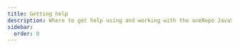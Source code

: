 ```yaml
---
title: Getting help
description: Where to get help using and working with the oneRepo JavaScript and TypeScript monorepo toolchain.
sidebar:
  order: 0
---
```



<CardGrid>
	<LinkCard
		title="GitHub Discussions"
		icon="github"
		href="https://github.com/paularmstrong/onerepo/discussions"
		description="This is the best place to get help and discuss features & additions to oneRepo."
	/>
	<LinkCard
		title="Discord"
		icon="discord"
		href="https://onerepo.tools/discord/"
		description="We’re trying out Discord for quick discussions and questions that may feel more lightweight than GitHub discussions."
	/>
</CardGrid>
